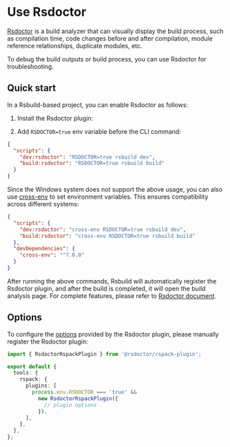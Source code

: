 # Use Rsdoctor

[Rsdoctor](https://rsdoctor.dev/) is a build analyzer that can visually display the build process, such as compilation time, code changes before and after compilation, module reference relationships, duplicate modules, etc.

To debug the build outputs or build process, you can use Rsdoctor for troubleshooting.

## Quick start

In a Rsbuild-based project, you can enable Rsdoctor as follows:

1. Install the Rsdoctor plugin:


<PackageManagerTabs command="add @rsdoctor/rspack-plugin -D" />

2. Add `RSDOCTOR=true` env variable before the CLI command:

```json title="package.json"
{
  "scripts": {
    "dev:rsdoctor": "RSDOCTOR=true rsbuild dev",
    "build:rsdoctor": "RSDOCTOR=true rsbuild build"
  }
}
```

Since the Windows system does not support the above usage, you can also use [cross-env](https://npmjs.com/package/cross-env) to set environment variables. This ensures compatibility across different systems:

```json title="package.json"
{
  "scripts": {
    "dev:rsdoctor": "cross-env RSDOCTOR=true rsbuild dev",
    "build:rsdoctor": "cross-env RSDOCTOR=true rsbuild build"
  },
  "devDependencies": {
    "cross-env": "^7.0.0"
  }
}
```

After running the above commands, Rsbuild will automatically register the Rsdoctor plugin, and after the build is completed, it will open the build analysis page. For complete features, please refer to [Rsdoctor document](https://rsdoctor.dev/).

## Options

To configure the [options](https://rsdoctor.dev/config/options/options) provided by the Rsdoctor plugin, please manually register the Rsdoctor plugin:

```ts title="rsbuild.config.ts"
import { RsdoctorRspackPlugin } from '@rsdoctor/rspack-plugin';

export default {
  tools: {
    rspack: {
      plugins: [
        process.env.RSDOCTOR === 'true' &&
          new RsdoctorRspackPlugin({
            // plugin options
          }),
      ],
    },
  },
};
```
